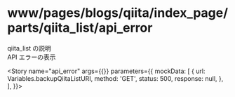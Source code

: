 
<Meta
  title="www/pages/blogs/qiita/index_page/parts/qiita_list/api_error"
  component={QiitaList}
  decorators={[withMock]}
/>

# www/pages/blogs/qiita/index_page/parts/qiita_list/api_error

qiita_list の説明  
API エラーの表示

<Story
  name="api_error"
  args={{}}
  parameters={{
    mockData: [
      {
        url: Variables.backupQiitaListURI,
        method: 'GET',
        status: 500,
        response: null,
      },
    ],
  }}></Story>

<Source>
  <QiitaList />
</Source>

<Props story="api_error" />
